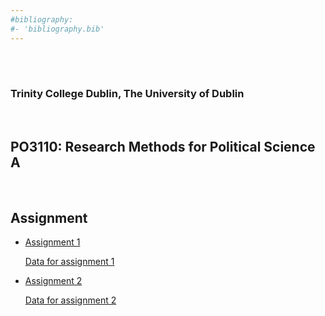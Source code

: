 ```yaml
---
#bibliography:
#- 'bibliography.bib'
---
```


<br>
<br>

### Trinity College Dublin, The University of Dublin

<br>

## **PO3110: Research Methods for Political Science A**

<br>

## \center Assignment


- [Assignment 1](PO3110/Assignments/MT_HW1.pdf)

     [Data for assignment 1](Dataset_HE_MT03.sav)

- [Assignment 2](PO3110/Assignments/MT_HW2.pdf)

     [Data for assignment 2](Dataset_MT_HW2.sav)
